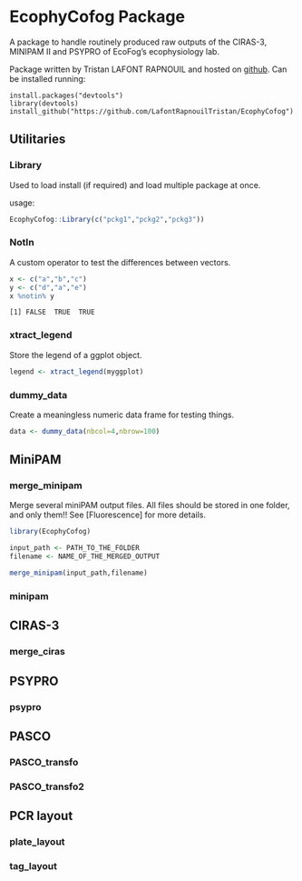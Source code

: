 # EcophyCofog Package

A package to handle routinely produced raw outputs of the CIRAS-3, MINIPAM II and PSYPRO of EcoFog's ecophysiology lab.

Package written by Tristan LAFONT RAPNOUIL and hosted on [github](https://github.com/LafontRapnouilTristan/EcophyCofog).
Can be installed running:

```
install.packages("devtools")
library(devtools)
install_github("https://github.com/LafontRapnouilTristan/EcophyCofog")
```

## Utilitaries

### Library

Used to load install (if required) and load multiple package at once.

usage:

```r
EcophyCofog::Library(c("pckg1","pckg2","pckg3"))
```

### NotIn

A custom operator to test the differences between vectors.

```r
x <- c("a","b","c")
y <- c("d","a","e")
x %notin% y
```

`[1] FALSE  TRUE  TRUE`


### xtract_legend

Store the legend of a ggplot object.

```r
legend <- xtract_legend(myggplot)
```

### dummy_data

Create a meaningless numeric data frame for testing things.

```r
data <- dummy_data(nbcol=4,nbrow=100)
```

## MiniPAM

### merge_minipam

Merge several miniPAM output files.
All files should be stored in one folder, and only them!!
See [Fluorescence] for more details.

```r
library(EcophyCofog)

input_path <- PATH_TO_THE_FOLDER
filename <- NAME_OF_THE_MERGED_OUTPUT

merge_minipam(input_path,filename)
```


### minipam


## CIRAS-3

### merge_ciras


## PSYPRO

### psypro


## PASCO

### PASCO_transfo

### PASCO_transfo2


## PCR layout

### plate_layout

### tag_layout